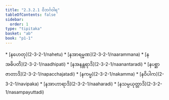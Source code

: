 ```yaml
---
title: "2.3.2.1 ဝိဘင်္ဂဝါရ"
tableOfContents: false
sidebar:
  order: 1
type: "tipitaka"
basket: "ab"
book: "p1-1"
---
```



<DynamicBreadcrumb />



<TableOfContents book="p1-1" section="2.3.2.1">
* [နဟေတု](2-3-2-1/nahetu)
* [နအာရမ္မဏ](2-3-2-1/naarammana)
* [နအဓိပတိ](2-3-2-1/naadhipati)
* [နအနန္တရာဒိ](2-3-2-1/naanantaradi)
* [နပစ္ဆာဇာတာဒိ](2-3-2-1/napacchajatadi)
* [နကမ္မ](2-3-2-1/nakamma)
* [နဝိပါက](2-3-2-1/navipaka)
* [နအာဟာရာဒိ](2-3-2-1/naaharadi)
* [နသမ္ပယုတ္တာဒိ](2-3-2-1/nasampayuttadi)
</TableOfContents>
